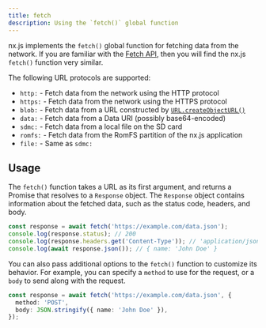 ```yaml
---
title: fetch
description: Using the `fetch()` global function
---
```


nx.js implements the `fetch()` global function for fetching data from the network. If you are familiar with the [Fetch API](https://developer.mozilla.org/docs/Web/API/Fetch_API), then you will find the nx.js `fetch()` function very similar.

The following URL protocols are supported:

- `http:` - Fetch data from the network using the HTTP protocol
- `https:` - Fetch data from the network using the HTTPS protocol
- `blob:` - Fetch data from a URL constructed by [`URL.createObjectURL()`](https://developer.mozilla.org/docs/Web/API/URL/createObjectURL)
- `data:` - Fetch data from a Data URI (possibly base64-encoded)
- `sdmc:` - Fetch data from a local file on the SD card
- `romfs:` - Fetch data from the RomFS partition of the nx.js application
- `file:` - Same as `sdmc:`

## Usage

The `fetch()` function takes a URL as its first argument, and returns a Promise that resolves to a `Response` object. The `Response` object contains information about the fetched data, such as the status code, headers, and body.

```ts
const response = await fetch('https://example.com/data.json');
console.log(response.status); // 200
console.log(response.headers.get('Content-Type')); // 'application/json'
console.log(await response.json()); // { name: 'John Doe' }
```

You can also pass additional options to the `fetch()` function to customize its behavior. For example, you can specify a `method` to use for the request, or a `body` to send along with the request.

```ts
const response = await fetch('https://example.com/data.json', {
  method: 'POST',
  body: JSON.stringify({ name: 'John Doe' }),
});
```